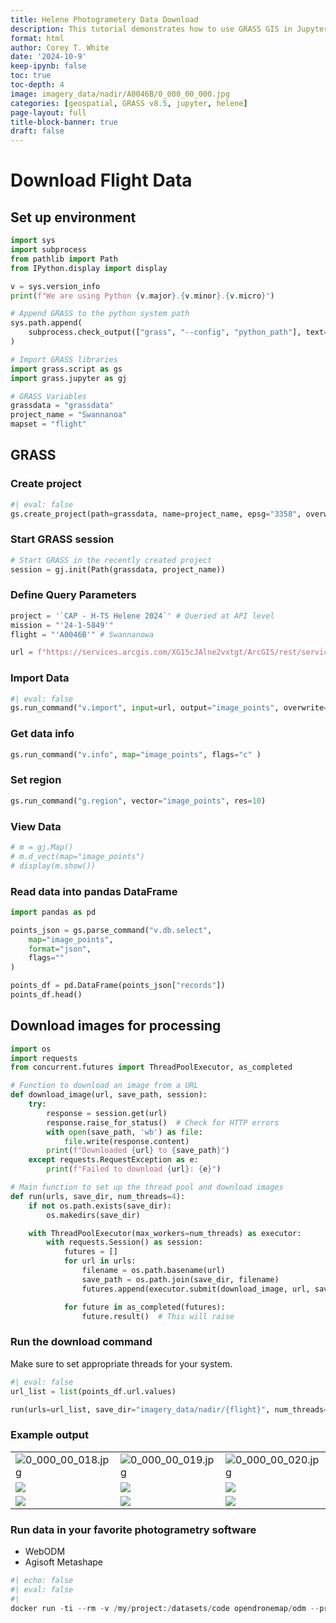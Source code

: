 ```yaml
---
title: Helene Photogrametery Data Download
description: This tutorial demonstrates how to use GRASS GIS in Jupyter Notebooks.
format: html
author: Corey T. White
date: '2024-10-9'
keep-ipynb: false
toc: true
toc-depth: 4
image: imagery_data/nadir/A0046B/0_000_00_000.jpg
categories: [geospatial, GRASS v8.5, jupyter, helene]
page-layout: full
title-block-banner: true
draft: false
---
```


# Download Flight Data

## Set up environment
```python
import sys
import subprocess
from pathlib import Path
from IPython.display import display

v = sys.version_info
print(f"We are using Python {v.major}.{v.minor}.{v.micro}")

# Append GRASS to the python system path
sys.path.append(
    subprocess.check_output(["grass", "--config", "python_path"], text=True).strip()
)

# Import GRASS libraries
import grass.script as gs
import grass.jupyter as gj

# GRASS Variables
grassdata = "grassdata"
project_name = "Swannanoa"
mapset = "flight"
```

## GRASS

### Create project

```python
#| eval: false
gs.create_project(path=grassdata, name=project_name, epsg="3358", overwrite=False)
```

### Start GRASS session

```python
# Start GRASS in the recently created project
session = gj.init(Path(grassdata, project_name))
```

### Define Query Parameters
```python
project = '`CAP - H-TS Helene 2024`' # Queried at API level
mission = "'24-1-5849'"
flight = "'A0046B'" # Swannanowa

url = f"https://services.arcgis.com/XG15cJAlne2vxtgt/ArcGIS/rest/services/Image_Points_view/FeatureServer/3/query?where=project+%3D+%27CAP+-+H-TS+Helene+2024%27+and+mission+%3D+%2724-1-5849%27+and+flight+%3D+%27{flight}%27&objectIds=&time=&geometry=&geometryType=esriGeometryEnvelope&inSR=&spatialRel=esriSpatialRelIntersects&resultType=none&distance=0.0&units=esriSRUnit_Meter&relationParam=&returnGeodetic=false&outFields=*&returnGeometry=true&featureEncoding=esriDefault&multipatchOption=xyFootprint&maxAllowableOffset=&geometryPrecision=&outSR=3358&defaultSR=&datumTransformation=&applyVCSProjection=false&returnIdsOnly=false&returnUniqueIdsOnly=false&returnCountOnly=false&returnExtentOnly=false&returnQueryGeometry=false&returnDistinctValues=false&cacheHint=false&orderByFields=&groupByFieldsForStatistics=&outStatistics=&having=&resultOffset=&resultRecordCount=&returnZ=false&returnM=false&returnTrueCurves=false&returnExceededLimitFeatures=true&quantizationParameters=&sqlFormat=none&f=geojson&token="

```

### Import Data

```python
#| eval: false
gs.run_command("v.import", input=url, output="image_points", overwrite=True)

```

### Get data info

```python
gs.run_command("v.info", map="image_points", flags="c" )
```

### Set region

```python
gs.run_command("g.region", vector="image_points", res=10)
```

### View Data

```python
# m = gj.Map()
# m.d_vect(map="image_points")
# display(m.show())
```

### Read data into pandas DataFrame

```python
import pandas as pd

points_json = gs.parse_command("v.db.select",
    map="image_points",
    format="json",
    flags=""
)

points_df = pd.DataFrame(points_json["records"])
points_df.head()
```

## Download images for processing

```python
import os
import requests
from concurrent.futures import ThreadPoolExecutor, as_completed

# Function to download an image from a URL
def download_image(url, save_path, session):
    try:
        response = session.get(url)
        response.raise_for_status()  # Check for HTTP errors
        with open(save_path, 'wb') as file:
            file.write(response.content)
        print(f"Downloaded {url} to {save_path}")
    except requests.RequestException as e:
        print(f"Failed to download {url}: {e}")

# Main function to set up the thread pool and download images
def run(urls, save_dir, num_threads=4):
    if not os.path.exists(save_dir):
        os.makedirs(save_dir)

    with ThreadPoolExecutor(max_workers=num_threads) as executor:
        with requests.Session() as session:
            futures = []
            for url in urls:
                filename = os.path.basename(url)
                save_path = os.path.join(save_dir, filename)
                futures.append(executor.submit(download_image, url, save_path, session))

            for future in as_completed(futures):
                future.result()  # This will raise 

```

### Run the download command

Make sure to set appropriate threads for your system.
```python
#| eval: false
url_list = list(points_df.url.values)

run(urls=url_list, save_dir="imagery_data/nadir/{flight}", num_threads=32)
```

### Example output

| | | |
|-|-|-|
|![0_000_00_018.jpg](imagery_data/nadir/A0046B/0_000_00_018.jpg)|![0_000_00_019.jpg](imagery_data/nadir/A0046B/0_000_00_019.jpg)|![0_000_00_020.jpg](imagery_data/nadir/A0046B/0_000_00_020.jpg)|
|![](imagery_data/nadir/A0046B/0_000_00_021.jpg)|![](imagery_data/nadir/A0046B/0_000_00_022.jpg)|![](imagery_data/nadir/A0046B/0_000_00_023.jpg)|
|![](imagery_data/nadir/A0046B/0_000_00_024.jpg)|![](imagery_data/nadir/A0046B/0_000_00_025.jpg)|![](imagery_data/nadir/A0046B/0_000_00_026.jpg)|


<!-- ## WIP -->

### Run data in your favorite photogrametry software

- WebODM
- Agisoft Metashape

```python
#| echo: false
#| eval: false
#| 
docker run -ti --rm -v /my/project:/datasets/code opendronemap/odm --project-path /datasets
```